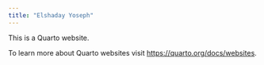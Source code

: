 ```yaml
---
title: "Elshaday Yoseph"
---
```


This is a Quarto website.

To learn more about Quarto websites visit <https://quarto.org/docs/websites>.
